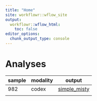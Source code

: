 ```yaml
---
title: "Home"
site: workflowr::wflow_site
output:
  workflowr::wflow_html:
    toc: false
editor_options:
  chunk_output_type: console
---
```


# Analyses

| sample | modality | output                            |
|--------|----------|-----------------------------------|
| 982    | codex    | [simple_misty](simple_misty.html) |
|        |          |                                   |
